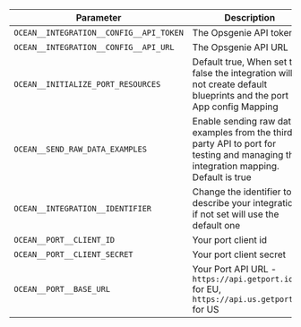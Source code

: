 | Parameter                               | Description                                                                                                        | Required |
| --------------------------------------- | ------------------------------------------------------------------------------------------------------------------ | -------- |
| `OCEAN__INTEGRATION__CONFIG__API_TOKEN` | The Opsgenie API token                                                                                             | ✅       |
| `OCEAN__INTEGRATION__CONFIG__API_URL`   | The Opsgenie API URL                                                                                               | ✅       |
| `OCEAN__INITIALIZE_PORT_RESOURCES`      | Default true, When set to false the integration will not create default blueprints and the port App config Mapping | ❌       |
| `OCEAN__SEND_RAW_DATA_EXAMPLES`       | Enable sending raw data examples from the third party API to port for testing and managing the integration mapping. Default is true  | ❌       |
| `OCEAN__INTEGRATION__IDENTIFIER`        | Change the identifier to describe your integration, if not set will use the default one                            | ❌       |
| `OCEAN__PORT__CLIENT_ID`                | Your port client id                                                                                                | ✅       |
| `OCEAN__PORT__CLIENT_SECRET`            | Your port client secret                                                                                            | ✅       |
| `OCEAN__PORT__BASE_URL`                     | Your Port API URL - `https://api.getport.io` for EU, `https://api.us.getport.io` for US                        | ✅       |
